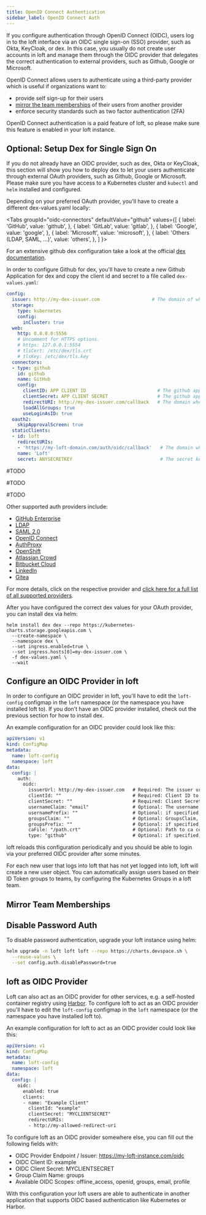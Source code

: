```yaml
---
title: OpenID Connect Authentication
sidebar_label: OpenID Connect Auth
---
```



If you configure authentication through OpenID Connect (OIDC), users log in to the loft interface via an OIDC single sign-on (SSO) provider, such as Okta, KeyCloak, or dex.
In this case, you usually do not create user accounts in loft and manage them through the OIDC provider that delegates the correct authentication to external providers, such as Github, Google or Microsoft.

OpenID Connect allows users to authenticate using a third-party provider which is useful if organizations want to:
- provide self sign-up for their users
- [mirror the team memberships](#mirror-team-memberships) of their users from another provider
- enforce security standards such as two factor authentication (2FA)

OpenID Connect authentication is a paid feature of loft, so please make sure this feature is enabled in your loft instance.

## Optional: Setup Dex for Single Sign On

If you do not already have an OIDC provider, such as dex, Okta or KeyCloak, this section will show you how to deploy dex to let your users authenticate through external OAuth providers, such as Github, Google or Microsoft.
Please make sure you have access to a Kubernetes cluster and `kubectl` and `helm` installed and configured.

Depending on your preferred OAuth provider, you'll have to create a different dex-values.yaml locally:

<Tabs
  groupId="oidc-connectors"
  defaultValue="github"
  values={[
    { label: 'GitHub', value: 'github', },
    { label: 'GitLab', value: 'gitlab', },
    { label: 'Google', value: 'google', },
    { label: 'Microsoft', value: 'microsoft', },
    { label: 'Others (LDAP, SAML, ...)', value: 'others', },
  ]
}>
<TabItem value="github">

For an extensive github dex configuration take a look at the official [dex documentation](https://github.com/dexidp/dex/blob/master/Documentation/connectors/github.md).

In order to configure Github for dex, you'll have to create a new Github Application for dex and copy the client id and secret to a file called `dex-values.yaml`:
```yaml
config:
  issuer: http://my-dex-issuer.com                   # The domain of where dex will be available at
  storage:
    type: kubernetes
    config:
      inCluster: true
  web:
    http: 0.0.0.0:5556
    # Uncomment for HTTPS options.
    # https: 127.0.0.1:5554
    # tlsCert: /etc/dex/tls.crt
    # tlsKey: /etc/dex/tls.key
  connectors:
  - type: github
    id: github
    name: GitHub
    config:
      clientID: APP CLIENT ID                          # The github application client id
      clientSecret: APP CLIENT SECRET                  # The github application client secret
      redirectURI: http://my-dex-issuer.com/callback   # The domain where dex will be available at
      loadAllGroups: true
      useLoginAsID: true
  oauth2:
    skipApprovalScreen: true
  staticClients:
  - id: loft
    redirectURIs:
    - 'https://my-loft-domain.com/auth/oidc/callback'   # The domain where loft is available
    name: 'Loft'
    secret: ANYSECRETKEY                                # The secret key that you will configure for loft
```

</TabItem>
<TabItem value="gitlab">

#TODO

</TabItem>
<TabItem value="google">

#TODO

</TabItem>
<TabItem value="microsoft">

#TODO

</TabItem>
<TabItem value="others">

Other supported auth providers include:
- [GitHub Enterprise](https://github.com/dexidp/dex/blob/master/Documentation/connectors/github.md#github-enterprise)
- [LDAP](https://github.com/dexidp/dex/blob/master/Documentation/connectors/ldap.md)
- [SAML 2.0](https://github.com/dexidp/dex/blob/master/Documentation/connectors/saml.md)
- [OpenID Connect](https://github.com/dexidp/dex/blob/master/Documentation/connectors/oidc.md)
- [AuthProxy](https://github.com/dexidp/dex/blob/master/Documentation/connectors/authproxy.md)
- [OpenShift](https://github.com/dexidp/dex/blob/master/Documentation/connectors/openshift.md)
- [Atlassian Crowd](https://github.com/dexidp/dex/blob/master/Documentation/connectors/atlassian-crowd.md)
- [Bitbucket Cloud](https://github.com/dexidp/dex/blob/master/Documentation/connectors/bitbucketcloud.md)
- [LinkedIn](https://github.com/dexidp/dex/blob/master/Documentation/connectors/linkedin.md)
- [Gitea](https://github.com/dexidp/dex/blob/master/Documentation/connectors/gitea.md)

For more details, click on the respective provider and [click here for a full list of all supported providers](https://github.com/dexidp/dex#connectors).

</TabItem>
</Tabs>

After you have configured the correct dex values for your OAuth provider, you can install dex via helm:
```
helm install dex dex --repo https://kubernetes-charts.storage.googleapis.com \
  --create-namespace \
  --namespace dex \
  --set ingress.enabled=true \
  --set ingress.hosts[0]=my-dex-issuer.com \
  -f dex-values.yaml \
  --wait
```

## Configure an OIDC Provider in loft

In order to configure an OIDC provider in loft, you'll have to edit the `loft-config` configmap in the `loft` namespace (or the namespace you have installed loft to).
If you don't have an OIDC provider installed, check out the previous section for how to install dex.

An example configuration for an OIDC provider could look like this:
```yaml
apiVersion: v1
kind: ConfigMap
metadata:
  name: loft-config
  namespace: loft
data:
  config: |
    auth:
      oidc:
        issuerUrl: http://my-dex-issuer.com   # Required: The issuer url of the OIDC provider
        clientId: ""                          # Required: Client ID to use
        clientSecret: ""                      # Required: Client Secret to use
        usernameClaim: "email"                # Optional: The username claim within the ID token to use as kubernetes subject and loft username (default: email)
        usernamePrefix: ""                    # Optional: if specified, causes claims mapping to username to be prefix with the provided value (default: '')
        groupsClaim: ""                       # Optional: GroupsClaim, if specified, causes loft to try to populate the user's groups with an ID Token field (default: '')
        groupsPrefix: ""                      # Optional: if specified, causes claims mapping to group names to be prefixed with the value (default: '')
        caFile: "/path.crt"                   # Optional: Path to ca cert of the issuer within the loft container (default: '')
        type: "github"                        # Optional: if specified, changes the button appearance in the loft UI login page (default: '')
```

loft reloads this configuration periodically and you should be able to login via your preferred OIDC provider after some minutes.

For each new user that logs into loft that has not yet logged into loft, loft will create a new user object.
You can automatically assign users based on their ID Token groups to teams, by configuring the Kubernetes Groups in a loft team.

## Mirror Team Memberships

<DynamicMembershipFragment/>

## Disable Password Auth
To disable password authentication, upgrade your loft instance using helm:
```bash
helm upgrade -n loft loft loft --repo https://charts.devspace.sh \
  --reuse-values \
  --set config.auth.disablePassword=true
```

## loft as OIDC Provider
Loft can also act as an OIDC provider for other services, e.g. a self-hosted container registry using [Harbor](https://goharbor.io/docs/2.0.0/administration/configure-authentication/oidc-auth/).
To configure loft to act as an OIDC provider you'll have to edit the `loft-config` configmap in the `loft` namespace (or the namespace you have installed loft to).

An example configuration for loft to act as an OIDC provider could look like this:
```yaml
apiVersion: v1
kind: ConfigMap
metadata:
  name: loft-config
  namespace: loft
data:
  config: |
    oidc:
      enabled: true
      clients:
      - name: "Example Client"
        clientId: "example"
        clientSecret: "MYCLIENTSECRET"
        redirectURIs:
        - http://my-allowed-redirect-uri
```

To configure loft as an OIDC provider somewhere else, you can fill out the following fields with:
- OIDC Provider Endpoint / Issuer: https://my-loft-instance.com/oidc
- OIDC Client ID: example
- OIDC Client Secret: MYCLIENTSECRET
- Group Claim Name: groups
- Available OIDC Scopes: offline_access, openid, groups, email, profile

With this configuration your loft users are able to authenticate in another application that supports OIDC based authentication like Kubernetes or Harbor.
